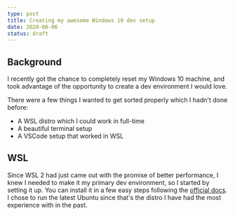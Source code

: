 ```yaml
---
type: post
title: Creating my awesome Windows 10 dev setup
date: 2020-06-06
status: draft
---
```


## Background

I recently got the chance to completely reset my Windows 10 machine, and took advantage of the
opportunity to create a dev environment I would love.

There were a few things I wanted to get sorted properly which I hadn't done before:

- A WSL distro which I could work in full-time
- A beautiful terminal setup
- A VSCode setup that worked in WSL

## WSL

Since WSL 2 had just came out with the promise of better performance, I knew I needed to make it my
primary dev environment, so I started by setting it up. You can install it in a few easy steps
following the [official docs](https://docs.microsoft.com/en-us/windows/wsl/install-win10). I chose
to run the latest Ubuntu since that's the distro I have had the most experience with in the past.
